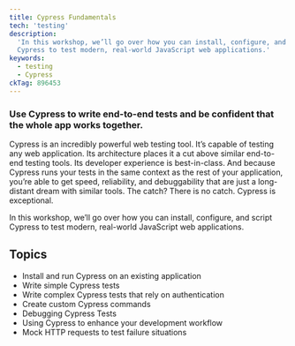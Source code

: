 ```yaml
---
title: Cypress Fundamentals
tech: 'testing'
description:
  'In this workshop, we’ll go over how you can install, configure, and script
  Cypress to test modern, real-world JavaScript web applications.'
keywords:
  - testing
  - Cypress
ckTag: 896453
---
```


### Use Cypress to write end-to-end tests and be confident that the whole app works together.

Cypress is an incredibly powerful web testing tool. It’s capable of testing any
web application. Its architecture places it a cut above similar end-to-end
testing tools. Its developer experience is best-in-class. And because Cypress
runs your tests in the same context as the rest of your application, you’re able
to get speed, reliability, and debuggability that are just a long-distant dream
with similar tools. The catch? There is no catch. Cypress is exceptional.

In this workshop, we’ll go over how you can install, configure, and script
Cypress to test modern, real-world JavaScript web applications.

## Topics

- Install and run Cypress on an existing application
- Write simple Cypress tests
- Write complex Cypress tests that rely on authentication
- Create custom Cypress commands
- Debugging Cypress Tests
- Using Cypress to enhance your development workflow
- Mock HTTP requests to test failure situations
